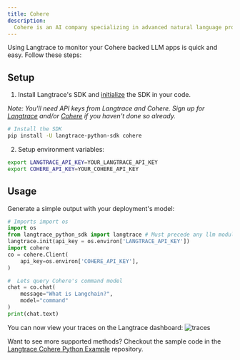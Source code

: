 ```yaml
---
title: Cohere
description:
  Cohere is an AI company specializing in advanced natural language processing (NLP) technologies. They provide powerful language models and easy-to-use APIs for text generation, sentiment analysis, summarization, and more. Cohere's solutions can be customized and fine-tuned for specific tasks, making them ideal for applications in customer support, content creation, and real-time processing.
---
```


Using Langtrace to monitor your Cohere backed LLM apps is quick and easy. Follow these steps:

## Setup

1. Install Langtrace's SDK and [initialize](/quickstart) the SDK in your code.

*Note: You'll need API keys from Langtrace and Cohere. Sign up for [Langtrace](https://langtrace.ai) and/or [Cohere](https://cohere.com/) if you haven't done so already.*

```bash Python
# Install the SDK
pip install -U langtrace-python-sdk cohere
```

2. Setup environment variables:

```bash Shell
export LANGTRACE_API_KEY=YOUR_LANGTRACE_API_KEY
export COHERE_API_KEY=YOUR_COHERE_API_KEY
```

## Usage

Generate a simple output with your deployment's model:
<CodeGroup>
```python Python
# Imports import os
import os
from langtrace_python_sdk import langtrace # Must precede any llm module imports
langtrace.init(api_key = os.environ['LANGTRACE_API_KEY'])
import cohere
co = cohere.Client(
    api_key=os.environ['COHERE_API_KEY'],
)

#  Lets query Cohere's command model
chat = co.chat(
    message="What is Langchain?",
    model="command"
)
print(chat.text)
```
</CodeGroup>

You can now view your traces on the Langtrace dashboard:
 ![traces](/images/cohere.png)

Want to see more supported methods? Checkout the sample code in the [Langtrace Cohere Python Example](https://github.com/Scale3-Labs/langtrace-recipes/blob/main/integrations/language-model/cohere/starter.ipynb) repository.
